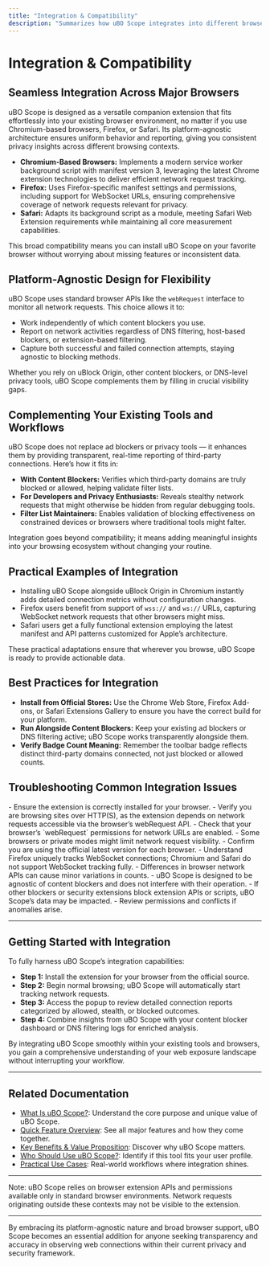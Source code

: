 ```yaml
---
title: "Integration & Compatibility"
description: "Summarizes how uBO Scope integrates into different browser environments (Chromium, Firefox, Safari), its platform-agnostic approach, and how it complements other tools or blockers. Gives users a sense of how easily it fits into their existing workflows."
---
```


# Integration & Compatibility

## Seamless Integration Across Major Browsers

uBO Scope is designed as a versatile companion extension that fits effortlessly into your existing browser environment, no matter if you use Chromium-based browsers, Firefox, or Safari. Its platform-agnostic architecture ensures uniform behavior and reporting, giving you consistent privacy insights across different browsing contexts.

- **Chromium-Based Browsers:** Implements a modern service worker background script with manifest version 3, leveraging the latest Chrome extension technologies to deliver efficient network request tracking.
- **Firefox:** Uses Firefox-specific manifest settings and permissions, including support for WebSocket URLs, ensuring comprehensive coverage of network requests relevant for privacy.
- **Safari:** Adapts its background script as a module, meeting Safari Web Extension requirements while maintaining all core measurement capabilities.

This broad compatibility means you can install uBO Scope on your favorite browser without worrying about missing features or inconsistent data.

## Platform-Agnostic Design for Flexibility

uBO Scope uses standard browser APIs like the `webRequest` interface to monitor all network requests. This choice allows it to:

- Work independently of which content blockers you use.
- Report on network activities regardless of DNS filtering, host-based blockers, or extension-based filtering.
- Capture both successful and failed connection attempts, staying agnostic to blocking methods.

Whether you rely on uBlock Origin, other content blockers, or DNS-level privacy tools, uBO Scope complements them by filling in crucial visibility gaps.

## Complementing Your Existing Tools and Workflows

uBO Scope does not replace ad blockers or privacy tools — it enhances them by providing transparent, real-time reporting of third-party connections. Here’s how it fits in:

- **With Content Blockers:** Verifies which third-party domains are truly blocked or allowed, helping validate filter lists.
- **For Developers and Privacy Enthusiasts:** Reveals stealthy network requests that might otherwise be hidden from regular debugging tools.
- **Filter List Maintainers:** Enables validation of blocking effectiveness on constrained devices or browsers where traditional tools might falter.

Integration goes beyond compatibility; it means adding meaningful insights into your browsing ecosystem without changing your routine.

## Practical Examples of Integration

- Installing uBO Scope alongside uBlock Origin in Chromium instantly adds detailed connection metrics without configuration changes.
- Firefox users benefit from support of `wss://` and `ws://` URLs, capturing WebSocket network requests that other browsers might miss.
- Safari users get a fully functional extension employing the latest manifest and API patterns customized for Apple’s architecture.

These practical adaptations ensure that wherever you browse, uBO Scope is ready to provide actionable data.

## Best Practices for Integration

- **Install from Official Stores:** Use the Chrome Web Store, Firefox Add-ons, or Safari Extensions Gallery to ensure you have the correct build for your platform.
- **Run Alongside Content Blockers:** Keep your existing ad blockers or DNS filtering active; uBO Scope works transparently alongside them.
- **Verify Badge Count Meaning:** Remember the toolbar badge reflects distinct third-party domains connected, not just blocked or allowed counts.


## Troubleshooting Common Integration Issues

<AccordionGroup title="Integration & Compatibility Troubleshooting">
<Accordion title="uBO Scope Shows No Data or Badge Count is Empty">
- Ensure the extension is correctly installed for your browser.
- Verify you are browsing sites over HTTP(S), as the extension depends on network requests accessible via the browser’s webRequest API.
- Check that your browser’s `webRequest` permissions for network URLs are enabled.
- Some browsers or private modes might limit network request visibility.
</Accordion>
<Accordion title="Inconsistent Data Between Browsers">
- Confirm you are using the official latest version for each browser.
- Understand Firefox uniquely tracks WebSocket connections; Chromium and Safari do not support WebSocket tracking fully.
- Differences in browser network APIs can cause minor variations in counts.
</Accordion>
<Accordion title="Compatibility with Other Content Blockers"
>
- uBO Scope is designed to be agnostic of content blockers and does not interfere with their operation.
- If other blockers or security extensions block extension APIs or scripts, uBO Scope’s data may be impacted.
- Review permissions and conflicts if anomalies arise.
</Accordion>
</AccordionGroup>

---

## Getting Started with Integration

To fully harness uBO Scope’s integration capabilities:

- **Step 1:** Install the extension for your browser from the official source.
- **Step 2:** Begin normal browsing; uBO Scope will automatically start tracking network requests.
- **Step 3:** Access the popup to review detailed connection reports categorized by allowed, stealth, or blocked outcomes.
- **Step 4:** Combine insights from uBO Scope with your content blocker dashboard or DNS filtering logs for enriched analysis.

By integrating uBO Scope smoothly within your existing tools and browsers, you gain a comprehensive understanding of your web exposure landscape without interrupting your workflow.

---

## Related Documentation

- [What Is uBO Scope?](/overview/intro-basics/what-is-ubo-scope): Understand the core purpose and unique value of uBO Scope.
- [Quick Feature Overview](/overview/how-it-works/feature-tour): See all major features and how they come together.
- [Key Benefits & Value Proposition](/overview/intro-basics/value-prop-benefits): Discover why uBO Scope matters.
- [Who Should Use uBO Scope?](/overview/audience-usecases/who-should-use): Identify if this tool fits your user profile.
- [Practical Use Cases](/overview/audience-usecases/practical-use-cases): Real-world workflows where integration shines.


---

<Info>
Note: uBO Scope relies on browser extension APIs and permissions available only in standard browser environments. Network requests originating outside these contexts may not be visible to the extension.
</Info>

---

By embracing its platform-agnostic nature and broad browser support, uBO Scope becomes an essential addition for anyone seeking transparency and accuracy in observing web connections within their current privacy and security framework.
